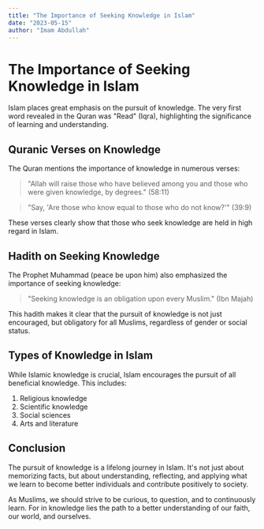 ```yaml
---
title: "The Importance of Seeking Knowledge in Islam"
date: "2023-05-15"
author: "Imam Abdullah"
---
```


# The Importance of Seeking Knowledge in Islam

Islam places great emphasis on the pursuit of knowledge. The very first word revealed in the Quran was "Read" (Iqra), highlighting the significance of learning and understanding.

## Quranic Verses on Knowledge

The Quran mentions the importance of knowledge in numerous verses:

> "Allah will raise those who have believed among you and those who were given knowledge, by degrees." (58:11)

> "Say, 'Are those who know equal to those who do not know?'" (39:9)

These verses clearly show that those who seek knowledge are held in high regard in Islam.

## Hadith on Seeking Knowledge

The Prophet Muhammad (peace be upon him) also emphasized the importance of seeking knowledge:

> "Seeking knowledge is an obligation upon every Muslim." (Ibn Majah)

This hadith makes it clear that the pursuit of knowledge is not just encouraged, but obligatory for all Muslims, regardless of gender or social status.

## Types of Knowledge in Islam

While Islamic knowledge is crucial, Islam encourages the pursuit of all beneficial knowledge. This includes:

1. Religious knowledge
2. Scientific knowledge
3. Social sciences
4. Arts and literature

## Conclusion

The pursuit of knowledge is a lifelong journey in Islam. It's not just about memorizing facts, but about understanding, reflecting, and applying what we learn to become better individuals and contribute positively to society.

As Muslims, we should strive to be curious, to question, and to continuously learn. For in knowledge lies the path to a better understanding of our faith, our world, and ourselves.

